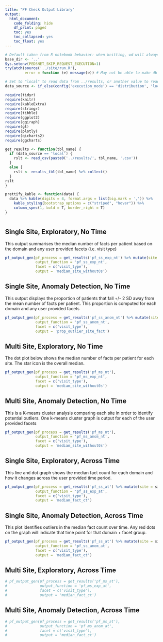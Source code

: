 ```yaml
---
title: "PF Check Output Library"
output:
  html_document:
    code_folding: hide
    df_print: paged
    toc: yes
    toc_collapsed: yes
    toc_float: yes
---
```


```r
# Default taken from R notebook behavior: when knitting, wd will always be location of notebook
base_dir <- '..'
Sys.setenv(PEDSNET_SKIP_REQUEST_EXECUTION=1)
tryCatch(source('../site/run.R'),
         error = function (e) message(e)) # May not be able to make db connection

# Set to "local" to read data from ../results, or another value to read from db
data_source <- if_else(config('execution_mode') == 'distribution', 'local', 'not_local')

require(tidyr)
require(knitr)
require(kableExtra)
require(stringr)
require(tibble)
require(ggplot2)
require(ggiraph)
require(gt)
require(plotly)
require(qicharts2)
require(ggcharts)

get_results <- function(tbl_name) {
  if (data_source == 'local') {
    rslt <- read_csv(paste0('../results/', tbl_name, '.csv'))
  }
  else {
    rslt <- results_tbl(tbl_name) %>% collect()
  }
rslt
}

prettify_kable <- function(data) {
  data %>% kable(digits = 4, format.args = list(big.mark = ',')) %>%
    kable_styling(bootstrap_options = c("striped", "hover")) %>%
    column_spec(1, bold = T, border_right = T)
}



```

## Single Site, Exploratory, No Time

This output summarises the median number of facts per patient based on the domain and any user provided facets (i.e. visit type)

```r

pf_output_gen(pf_process = get_results('pf_ss_exp_nt') %>% mutate(site = site_summ),
              output_function = 'pf_ss_exp_nt',
              facet = c('visit_type'),
              output = 'median_site_without0s')

```

## Single Site, Anomaly Detection, No Time

This output displays the proportion of patients that fall +/- 2 SD away from the mean number of facts per patient. This proportion is computed for each domain and any user provided facets

```r

pf_output_gen(pf_process = get_results('pf_ss_anom_nt') %>% mutate(site = site_summ),
              output_function = 'pf_ss_anom_nt',
              facet = c('visit_type'),
              output = 'prop_outlier_site_fact')

```

## Multi Site, Exploratory, No Time

The dot plot below shows the median number of facts per patient for each site. The star icon is the overall median.

```r

pf_output_gen(pf_process = get_results('pf_ms_nt'),
              output_function = 'pf_ms_exp_nt',
              facet = c('visit_type'),
              output = 'median_site_without0s')

```

## Multi Site, Anomaly Detection, No Time

This is a K-means cluster analysis comparing each site in order to identify potential outliers. One k-means cluster graph is output for each of the user provided facets

```r

pf_output_gen(pf_process = get_results('pf_ms_nt'),
              output_function = 'pf_ms_anom_nt',
              facet = c('visit_type'),
              output = 'median_site_without0s')

```

## Single Site, Exploratory, Across Time

This line and dot graph shows the median fact count for each domain and how it changes across the user provided time period.

```r

pf_output_gen(pf_process = get_results('pf_ss_at') %>% mutate(site = site_summ),
              output_function = 'pf_ss_exp_at',
              facet = c('visit_type'),
              output = 'median_fact_ct')

```

## Single Site, Anomaly Detection, Across Time

This plot identifies outliers in the median fact count over time. Any red dots on the graph will indicate that time point for that domain + facet group.

```r

pf_output_gen(pf_process = get_results('pf_ss_at') %>% mutate(site = site_summ),
              output_function = 'pf_ss_anom_at',
              facet = c('visit_type'),
              output = 'median_fact_ct')

```

## Multi Site, Exploratory, Across Time

```r

# pf_output_gen(pf_process = get_results('pf_ms_at'),
#               output_function = 'pf_ms_exp_at',
#               facet = c('visit_type'),
#               output = 'median_fact_ct')

```

## Multi Site, Anomaly Detection, Across Time

```r

# pf_output_gen(pf_process = get_results('pf_ms_at'),
#               output_function = 'pf_ms_anom_at',
#               facet = c('visit_type'),
#               output = 'median_fact_ct')

```
